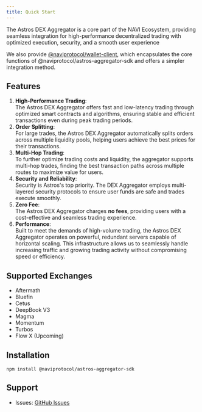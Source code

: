 ```yaml
---
title: Quick Start
---
```


The Astros DEX Aggregator is a core part of the NAVI Ecosystem, providing seamless integration for high-performance decentralized trading with optimized execution, security, and a smooth user experience

<Callout>We also provide <a href="/wallet-client/swap">@naviprotocol/wallet-client</a>, which encapsulates the core functions of @naviprotocol/astros-aggregator-sdk and offers a simpler integration method.</Callout>

## Features

1. **High-Performance Trading**:<br/>
The Astros DEX Aggregator offers fast and low-latency trading through optimized smart contracts and algorithms, ensuring stable and efficient transactions even during peak trading periods.
2. **Order Splitting**:<br/>
For large trades, the Astros 
DEX Aggregator automatically splits orders across multiple liquidity pools, helping users achieve the best prices for their transactions.
3. **Multi-Hop Trading**:<br/> 
To further optimize trading costs and liquidity, the aggregator supports multi-hop trades, finding the best transaction paths across multiple routes to maximize value for users.
4. **Security and Reliability**:<br/> 
Security is Astros's top priority. The DEX Aggregator employs multi-layered security protocols to ensure user funds are safe and trades execute smoothly.
5. **Zero Fee**:<br/> 
The Astros DEX Aggregator charges **no fees**, providing users with a cost-effective and seamless trading experience.
6. **Performance**:<br/> 
Built to meet the demands of high-volume trading, the Astros DEX Aggregator operates on powerful, redundant servers capable of horizontal scaling. This infrastructure allows us to seamlessly handle increasing traffic and growing trading activity without compromising speed or efficiency.


## Supported Exchanges

- Aftermath
- Bluefin
- Cetus
- DeepBook V3
- Magma
- Momentum
- Turbos
- Flow X (Upcoming)

## Installation

```npm
npm install @naviprotocol/astros-aggregator-sdk
```

## Support

- Issues: [GitHub Issues](https://github.com/naviprotocol/naviprotocol-monorepo/issues)

